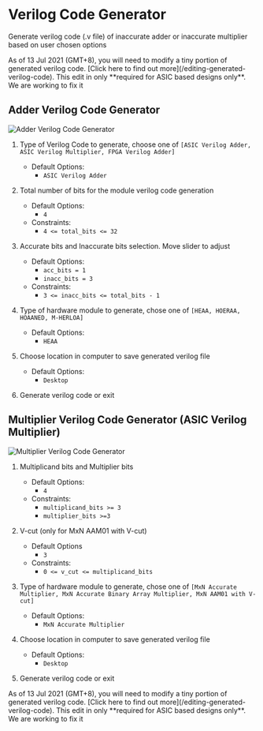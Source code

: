 
# Verilog Code Generator

Generate verilog code (.v file) of inaccurate adder or inaccurate multiplier based on user chosen options

<Callout emoji="⚠️">
  As of 13 Jul 2021 (GMT+8), you will need to modify a tiny portion of generated
  verilog code. [Click here to find out more](/editing-generated-verilog-code).
  This edit in only **required for ASIC based designs only**. We are working to
  fix it
</Callout>

## Adder Verilog Code Generator

![Adder Verilog Code Generator](/_images/gui_tool/verilog_code_generator.png)

1. Type of Verilog Code to generate, choose one of `[ASIC Verilog Adder, ASIC Verilog Multiplier, FPGA Verilog Adder]`

   - Default Options:
     - `ASIC Verilog Adder`

2. Total number of bits for the module verilog code generation

   - Default Options:
     - `4`
   - Constraints:
     - `4 <= total_bits <= 32`

3. Accurate bits and Inaccurate bits selection. Move slider to adjust

   - Default Options:
     - `acc_bits = 1`
     - `inacc_bits = 3`
   - Constraints:
     - `3 <= inacc_bits <= total_bits - 1`

4. Type of hardware module to generate, chose one of `[HEAA, HOERAA, HOAANED, M-HERLOA]`

   - Default Options:
     - `HEAA`

5. Choose location in computer to save generated verilog file

   - Default Options:
     - `Desktop`

6. Generate verilog code or exit

## Multiplier Verilog Code Generator (ASIC Verilog Multiplier)

![Multiplier Verilog Code Generator](/_images/gui_tool/multiplier_verilog_code_generator.png)

1.  Multiplicand bits and Multiplier bits

    - Default Options:
      - `4`
    - Constraints:
      - `multiplicand_bits >= 3`
      - `multiplier_bits >=3`

2.  V-cut (only for MxN AAM01 with V-cut)

    - Default Options
      - `3`
    - Constraints:
      - `0 <= v_cut <= multiplicand_bits`

3.  Type of hardware module to generate, chose one of `[MxN Accurate Multiplier, MxN Accurate Binary Array Multiplier, MxN AAM01 with V-cut]`

    - Default Options:
      - `MxN Accurate Multiplier`

4.  Choose location in computer to save generated verilog file

    - Default Options:
      - `Desktop`

5.  Generate verilog code or exit

<Callout emoji="⚠️">
  As of 13 Jul 2021 (GMT+8), you will need to modify a tiny portion of generated
  verilog code. [Click here to find out more](/editing-generated-verilog-code).
  This edit in only **required for ASIC based designs only**. We are working to
  fix it
</Callout>
